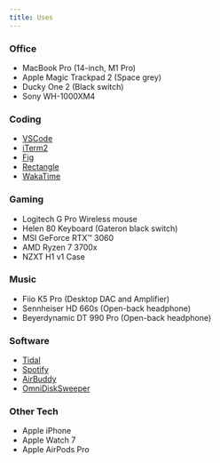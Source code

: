 ```yaml
---
title: Uses
---
```


### Office

- MacBook Pro (14-inch, M1 Pro)
- Apple Magic Trackpad 2 (Space grey)
- Ducky One 2 (Black switch)
- Sony WH-1000XM4

### Coding

- [VSCode](https://code.visualstudio.com)
- [iTerm2](https://iterm2.com)
- [Fig](https://fig.io)
- [Rectangle](https://rectangleapp.com)
- [WakaTime](https://wakatime.com)

### Gaming

- Logitech G Pro Wireless mouse
- Helen 80 Keyboard (Gateron black switch)
- MSI GeForce RTX™ 3060
- AMD Ryzen 7 3700x
- NZXT H1 v1 Case

### Music

- Fiio K5 Pro (Desktop DAC and Amplifier)
- Sennheiser HD 660s (Open-back headphone)
- Beyerdynamic DT 990 Pro (Open-back headphone)

### Software

- [Tidal](https://tidal.com)
- [Spotify](https://www.spotify.com)
- [AirBuddy](https://v2.airbuddy.app)
- [OmniDiskSweeper](https://www.omnigroup.com/more)

### Other Tech

- Apple iPhone
- Apple Watch 7
- Apple AirPods Pro
